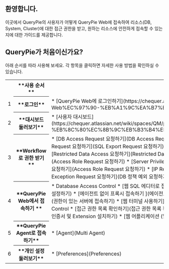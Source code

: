 ## 환영합니다.
이곳에서 QueryPie의 사용자가 어떻게 QueryPie Web에 접속하여 리소스(DB, System, Cluster)에 대한 접근 권한을 받고, 원하는 리소스에 안전하게 접속할 수 있는지에 대한 가이드를 제공합니다.



## QueryPie가 처음이신가요?
아래 순서를 따라 사용해 보세요. 각 항목을 클릭하면 자세한 사용 방법을 확인하실 수 있습니다.

<table data-table-width="760" data-layout="default" local-id="c53b8e8a-3f68-476f-aa0a-03f2f0eb700f">
<colgroup>
<col/>
<col/>
<col/>
</colgroup>
<tbody>
<tr>
<th class="numberingColumn">
</th>
<th data-highlight-colour="var(--ds-background-accent-gray-subtlest, #F4F5F7)">
 **사용 순서** 
</th>
<th data-highlight-colour="var(--ds-background-accent-gray-subtlest, #F4F5F7)">
 **기능** 
</th>
</tr>
<tr>
<td class="numberingColumn">
1
</td>
<th data-highlight-colour="var(--ds-background-accent-gray-subtlest, #F4F5F7)">
 **로그인** 
</th>
<td>
* [QueryPie Web에 로그인하기](https://chequer.atlassian.net/wiki/spaces/QM/pages/578945174/My+Dashboard#QueryPie-Web%EC%97%90-%EB%A1%9C%EA%B7%B8%EC%9D%B8%ED%95%98%EA%B8%B0)
</td>
</tr>
<tr>
<td class="numberingColumn">
2
</td>
<th data-highlight-colour="var(--ds-background-accent-gray-subtlest, #F4F5F7)">
 **대시보드 둘러보기** 
</th>
<td>
* [사용자 대시보드](https://chequer.atlassian.net/wiki/spaces/QM/pages/578945174/My+Dashboard#%EC%82%AC%EC%9A%A9%EC%9E%90-%EB%8C%80%EC%8B%9C%EB%B3%B4%EB%93%9C) 
</td>
</tr>
<tr>
<td class="numberingColumn">
3
</td>
<th data-highlight-colour="var(--ds-background-accent-gray-subtlest, #F4F5F7)">
 **Workflow로 권한 받기 ** 
</th>
<td>
* [DB Access Request 요청하기](DB Access Request 요청하기)
* [SQL Request 요청하기](SQL Request 요청하기)
* [SQL Export Request 요청하기](SQL Export Request 요청하기)
* [Unmasking Request 요청하기](Unmasking Request 요청하기 (마스킹 해제 요청))
* [Restricted Data Access 요청하기](Restricted Data Access 요청하기 (제한된 데이터 접근 요청))
* [Server Access Request 요청하기](Access Role Request 요청하기)
* [Server Privilege Request 요청하기](Server Privilege Request 요청하기)
* [Access Role Request 요청하기](Access Role Request 요청하기)
* [IP Registration Request 요청하기](IP Registration Request 요청하기)
* [DB Policy Exception Request 요청하기](DB 정책 예외 요청하기 (DB Policy Exception Request))
</td>
</tr>
<tr>
<td class="numberingColumn">
4
</td>
<th data-highlight-colour="var(--ds-background-accent-gray-subtlest, #F4F5F7)">
 **QueryPie Web에서 접속하기 ** 
</th>
<td>
* Database Access Control 
    * [웹 SQL 에디터로 접속하기](웹 SQL 에디터로 접속하기)
    * [Default Privilege 설정하기 ](Default Privilege 설정하기)
    * [에이전트 없이 프록시 접속하기 ](에이전트 없이 프록시 접속하기)
* Server Access Control
    * [접근 권한이 있는 서버에 접속하기](권한이 있는 서버에 접속하기) 
    * [웹 터미널 사용하기](웹 터미널 사용하기)
    * [웹 SFTP 사용하기 ](웹 SFTP 사용하기)
* Kubernetes Access Control
    * [접근 권한 목록 확인하기](접근 권한 목록 확인하기)
* Web Access Control
    * [Root CA 인증 서 및 Extension 설치하기](Root CA 인증서 및 Extension 설치하기)
    * [웹 어플리케이션 (웹 사이트) 접속하기](웹 어플리케이션 (웹 사이트) 접속하기)
</td>
</tr>
<tr>
<td class="numberingColumn">
5
</td>
<th data-highlight-colour="var(--ds-background-accent-gray-subtlest, #F4F5F7)">
 **QueryPie Agent로 접속하기** 
</th>
<td>
* [Agent](Multi Agent)
</td>
</tr>
<tr>
<td class="numberingColumn">
6
</td>
<th data-highlight-colour="var(--ds-background-accent-gray-subtlest, #F4F5F7)">
 **개인 설정 둘러보기** 
</th>
<td>
* [Preferences](Preferences)
</td>
</tr>
</tbody>
</table>



